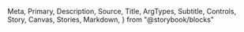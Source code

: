   Meta,
  Primary,
  Description,
  Source,
  Title,
  ArgTypes,
  Subtitle,
  Controls,
  Story,
  Canvas,
  Stories,
  Markdown,
} from "@storybook/blocks"

<Meta of={Switch} />

<Title />

<Description of={Switch} />

```tsx
import { Switch } from "@einride/ui"
```

## Basic

<Description of={Switch.Basic} />

<Canvas of={Switch.Basic} />

<Controls of={Switch.Basic} />
